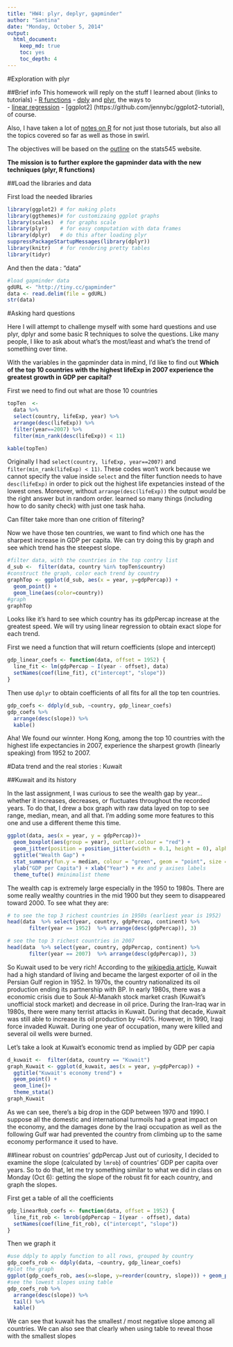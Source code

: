 ```yaml
---
title: "HW4: plyr, deplyr, gapminder"
author: "Santina"
date: "Monday, October 5, 2014"
output: 
  html_document:
    keep_md: true
    toc: yes
    toc_depth: 4 
---
```


#Exploration with plyr 

##Brief info 
This homework will reply on the stuff I learned about (links to tutorials) 
- [R functions](http://stat545-ubc.github.io/block011_write-your-own-function-01.html)
- [dply](http://stat545-ubc.github.io/block010_dplyr-end-single-table.html) and [plyr](http://stat545-ubc.github.io/block013_plyr-ddply.html), the ways to  
- [linear regression](http://stat545-ubc.github.io/block012_function-regress-lifeexp-on-year.html) 
- [ggplot2] (https://github.com/jennybc/ggplot2-tutorial), of course. 

Also, I have taken a lot of [notes on R](https://github.com/santina/programmerNotes) for not just those tutorials, but also all the topics covered so far as well as those in swirl. 

The objectives will be based on the [outline](http://stat545-ubc.github.io/hw04_write-function-use-plyr.html) on the stats545 website.

**The mission is to further explore the gapminder data with the new techniques (plyr, R functions)** 

##Load the libraries and data 

First load the needed libraries
```r
library(ggplot2) # for making plots
library(ggthemes)# for customizaing ggplot graphs 
library(scales)  # for graphs scale
library(plyr)    # for easy computation with data frames
library(dplyr)   # do this after loading plyr
suppressPackageStartupMessages(library(dplyr))
library(knitr)   # for rendering pretty tables
library(tidyr)
```

And then the data :  "data"
```r
#load gapminder data 
gdURL <- "http://tiny.cc/gapminder"
data <- read.delim(file = gdURL) 
str(data)
```

#Asking hard questions 

Here I will attempt to challenge myself with some hard questions and use plyr, dplyr and some basic R techniques to solve the questions. Like many people, I like to ask about what's the most/least and what's the trend of something over time.  

With the variables in the gapminder data in mind, I'd like to find out **Which of the top 10 countries with the highest lifeExp in 2007 experience the greatest growth in GDP per capital?** 

First we need to find out what are those 10 countries 
```r
topTen  <- 
  data %>%
  select(country, lifeExp, year) %>%
  arrange(desc(lifeExp)) %>%
  filter(year==2007) %>%
  filter(min_rank(desc(lifeExp)) < 11)

kable(topTen)
```
Originally I  had `select(country, lifeExp, year==2007)` and `filter(min_rank(lifeExp) < 11)`. These codes won't work because we cannot specify the value inside `select` and the filter function needs to have `desc(lifeExp)` in order to pick out the highest life expetancies instead of the lowest ones. Moreover, without `arrange(desc(lifeExp))` the output would be the right answer but in random order. learned so many things (including how to do sanity check) with just one task haha. 

Can filter take more than one crition of filtering? 

Now we have those ten countries, we want to find which one has the sharpest increase in GDP per capita. We can try doing this by graph and see which trend has the steepest slope. 

```r
#filter data, with the countries in the top contry list 
d_sub <-  filter(data, country %in% topTen$country)
#construct the graph, color each trend by country
graphTop <- ggplot(d_sub, aes(x = year, y=gdpPercap)) + 
  geom_point() + 
  geom_line(aes(color=country)) 
#graph 
graphTop
```
Looks like it's hard to see which country has its gdpPercap increase at the greatest speed. We will try using linear regression to obtain exact slope for each trend. 

First we need a function that will return coefficients (slope and intercept)

```r
gdp_linear_coefs <- function(data, offset = 1952) {
  line_fit <- lm(gdpPercap ~ I(year - offset), data)
  setNames(coef(line_fit), c("intercept", "slope"))
}
```

Then use `dplyr` to obtain coefficients of all fits for all the top ten countries. 
```r
gdp_coefs <- ddply(d_sub, ~country, gdp_linear_coefs) 
gdp_coefs %>%
  arrange(desc(slope)) %>%
  kable()
```

Aha! We found our winnter. Hong Kong, among the top 10 countries with the highest life expectancies in 2007, experience the sharpest growth (linearly speaking) from 1952 to 2007. 

#Data trend and the real stories : Kuwait

##Kuwait and its history

In the last assignment, I was curious to see the wealth gap by year... whether it increases, decreases, or fluctuates throughout the recorded years. To do that, I drew a box graph with raw data layed on top to see range, median, mean, and all that. I'm adding some more features to this one and use a different theme this time. 

```r

ggplot(data, aes(x = year, y = gdpPercap))+
  geom_boxplot(aes(group = year), outlier.colour = "red") +
  geom_jitter(position = position_jitter(width = 0.1, height = 0), alpha = 1/4) +
  ggtitle("Wealth Gap") +
  stat_summary(fun.y = median, colour = "green", geom = "point", size = 2) +
  ylab("GDP per Capita") + xlab("Year") + #x and y axises labels
  theme_tufte() #minimalist theme 

```


The wealth cap is extremely large especially in the 1950 to 1980s. There are some really wealthy countries in the mid 1900 but they seem to disappeared toward 2000. To see what they are: 

```r
# to see the top 3 richest countries in 1950s (earliest year is 1952)
head(data  %>% select(year, country, gdpPercap, continent) %>% 
       filter(year == 1952)  %>% arrange(desc(gdpPercap)), 3)

# see the top 3 richest countries in 2007 
head(data  %>% select(year, country, gdpPercap, continent) %>% 
       filter(year == 2007)  %>% arrange(desc(gdpPercap)), 3)

```

So Kuwait used to be very rich! According to the [wikipedia article](http://en.wikipedia.org/wiki/Kuwait#Economic_prosperity), Kuwait had a high standard of living and became the largest exporter of oil in the Persian Gulf region in 1952. In 1970s, the country nationalized its oil production ending its partnership with BP.  In early 1980s, there was a economic crisis due to Souk Al-Manakh stock market crash (Kuwait's unofficial stock market) and decrease in oil price. During the Iran-Iraq war in 1980s, there were many terrist attacks in Kuwait. During that decade, Kuwait was still able to increase its oil production by ~40%. However, in 1990, Iraqi force invaded Kuwait. During one year of occupation, many were killed and several oil wells were burned.


Let's take a look at Kuwait's economic trend as implied by GDP per capia 

```r
d_kuwait <-  filter(data, country == "Kuwait")
graph_Kuwait <- ggplot(d_kuwait, aes(x = year, y=gdpPercap)) + 
  ggtitle("Kuwait's economy trend") +
  geom_point() + 
  geom_line()+
  theme_stata()
graph_Kuwait
```

As we can see, there's a big drop in the GDP between 1970 and 1990. I suppose all the domestic and international turmoils had a great impact on the economy, and the damages done by the Iraqi occupation as well as the following Gulf war had prevented the country from climbing up to the same economy performance it used to have.

##linear robust on countries' gdpPercap 
Just out of curiosity, I decided to examine the slope (calculated by `lmrob`) of countries' GDP per capita over years. So to do that, let me try something similar to what we did in class on Monday (Oct 6): getting the slope of the robust fit for each country, and graph the slopes.

First get a table of all the coefficients 

```r
gdp_linearRob_coefs <- function(data, offset = 1952) {
  line_fit_rob <- lmrob(gdpPercap ~ I(year - offset), data)
  setNames(coef(line_fit_rob), c("intercept", "slope"))
}
```

Then we graph it 
```r
#use ddply to apply function to all rows, grouped by country
gdp_coefs_rob <- ddply(data, ~country, gdp_linear_coefs) 
#plot the graph
ggplot(gdp_coefs_rob, aes(x=slope, y=reorder(country, slope))) + geom_point(size=3)
#see the lowest slopes using table
gdp_coefs_rob %>%
  arrange(desc(slope)) %>%
  tail() %>%
  kable()
```

We can see that kuwait has the smallest / most negative slope among  all countries. We can also see that clearly when using table to reveal those with the smallest slopes 


